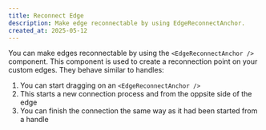 ```yaml
---
title: Reconnect Edge
description: Make edge reconnectable by using EdgeReconnectAnchor.
created_at: 2025-05-12
---
```


You can make edges reconnectable by using the `<EdgeReconnectAnchor />` component. This component is used to create a reconnection point on your custom edges. They behave similar to handles:

1. You can start dragging on an `<EdgeReconnectAnchor />`
2. This starts a new connection process and from the oppsite side of the edge
3. You can finish the connection the same way as it had been started from a handle

<RemoteCodeViewer route="examples/edges/reconnect-edge" framework="svelte" />
